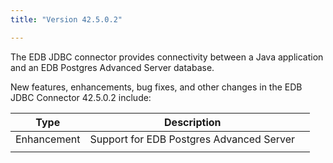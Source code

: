 ```yaml
---
title: "Version 42.5.0.2"

---
```


The EDB JDBC connector provides connectivity between a Java application and an EDB Postgres Advanced Server database.

New features, enhancements, bug fixes, and other changes in the EDB JDBC Connector 42.5.0.2 include:

|    Type     |               Description                |     |
| ----------- | ---------------------------------------- | --- |
| Enhancement | Support for EDB Postgres Advanced Server |     |
|             |                                          |     |


 







